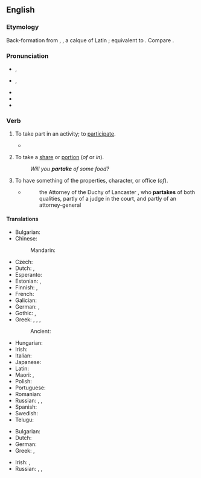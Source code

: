 ==English==

===Etymology===
Back-formation from {{der|en|enm|part-takinge}}, {{m|enm|part-takynge|t=a sharing; partaking}}, a calque of Latin {{m|la|particeps|t=participating}}; equivalent to {{com|en|part|take}}. Compare {{m|en|take part}}.

===Pronunciation===
* {{a|GenAm}} {{enPR|pär-tāk'}}, {{IPA|en|/pɑɹˈteɪk/}}
* {{a|RP}} {{enPR|pär-tāk'}}, {{IPA|en|/pɑːˈteɪk/}}
* {{audio|en|en-us-partake.ogg|Audio (US)}}
* {{rhymes|en|eɪk|s=2}}
* {{hyphenation|en|par|take}}

===Verb===
{{en-verb|partakes|partaking|partook|partaken}}

# {{lb|en|intransitive|formal}} To take part in an activity; to [[participate]].
#* {{RQ:Locke Human Understanding|text=Brutes '''partake''' in this faculty.}}
# {{lb|en|intransitive}} To take a [[share]] or [[portion]] (''of'' or ''in'').
#: ''Will you '''partake''' of some food?''
# {{lb|en|intransitive|archaic}} To have something of the properties, character, or office (''of'').
#* {{RQ:Bacon Villiers}}
#*: the Attorney of the Duchy of Lancaster , who '''partakes''' of both qualities, partly of a judge in the court, and partly of an attorney-general

====Translations====
{{trans-top|to take part in an activity}}
* Bulgarian: {{t+|bg|уча́ствам}}
* Chinese:
*: Mandarin: {{t+|cmn|参加|tr=cānjiā|sc=Hani}}
* Czech: {{t|cs|účastnit|alt=účastnit se}}
* Dutch: {{t+|nl|deelnemen}}, {{t+|nl|participeren}}
* Esperanto: {{t|eo|partopreni}}
* Estonian: {{t|et|osa võtma}}, {{t+|et|osalema}}
* Finnish: {{t+|fi|osallistua}}, {{t+|fi|ottaa osaa}}
* French: {{t+|fr|participer}}
* Galician: {{t+|gl|participar}}
* German: {{t+|de|teilnehmen}}, {{t+|de|mitmachen}}
* Gothic: {{t|got|𐌲𐌰𐌼𐌰𐌹𐌽𐌾𐌰𐌽}}, {{t|got|𐍆𐌰𐌹𐍂𐌰𐌹𐌷𐌰𐌽}}
* Greek: {{t+|el|μοιράζομαι|sc=Grek}}, {{t|el|συνεργώ σε|sc=Grek}}, {{t|el|παίρνω μέρος|sc=Grek}}, {{t|el|παίρνω μερίδιο|sc=Grek}}
*: Ancient: {{t|grc|μετέχῳ}}
{{trans-mid}}
* Hungarian: {{t+|hu|részt vesz}}
* Irish: {{t|ga|[[bí]] [[rannpháirteach]]}}
* Italian: {{t+|it|partecipare}}
* Japanese: {{t+|ja|参加|tr=さんかする, sanka suru|alt=参加する}}
* Latin: {{t|la|participō}}
* Maori: {{t|mi|whakauru}}, {{t|mi|kuhu}}
* Polish: {{t+|pl|uczestniczyć}}
* Portuguese: {{t+|pt|participar}}
* Romanian: {{t+|ro|participa}}
* Russian: {{t|ru|принима́ть уча́стие|impf}}, {{t+|ru|приня́ть уча́стие|pf}}, {{t+|ru|уча́ствовать|impf}}
* Spanish: {{t+|es|participar}}
* Swedish: {{t+|sv|delta}}
* Telugu: {{t+|te|పాల్గొను}}
{{trans-bottom}}

{{trans-top|to share food}}
* Bulgarian: {{t|bg|взимам си}}
* Dutch: {{t+|nl|mee-eten}}
* German: {{t+|de|mitessen}}
* Greek: {{t+|el|μεταλαμβάνω|sc=Grek}}, {{t+|el|κοινωνώ|sc=Grek}} {{qualifier|of the Sacrament}}
{{trans-mid}}
* Irish: {{t|ga|caith}}, {{t|ga|glac}} {{qualifier|of the Sacrament}}
* Russian: {{t+|ru|разделя́ть|impf}}, {{t+|ru|раздели́ть|pf}}, {{t+|ru|отве́дать|pf}}
{{trans-bottom}}